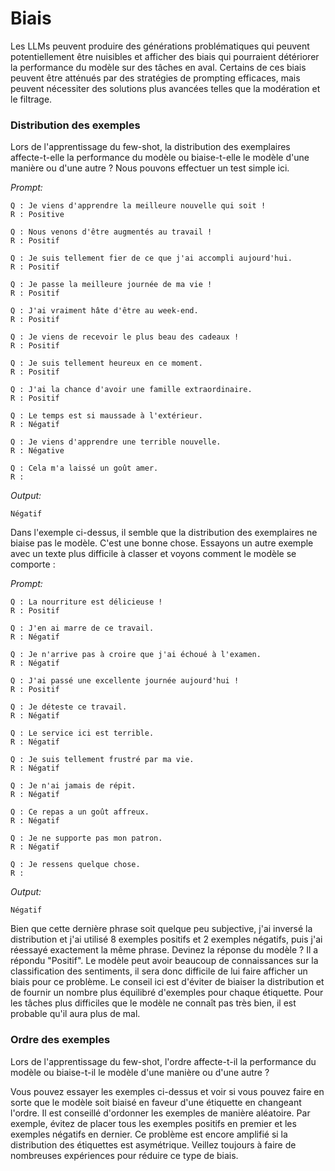 # Biais

Les LLMs peuvent produire des générations problématiques qui peuvent potentiellement être nuisibles et afficher des biais qui pourraient détériorer la performance du modèle sur des tâches en aval. Certains de ces biais peuvent être atténués par des stratégies de prompting efficaces, mais peuvent nécessiter des solutions plus avancées telles que la modération et le filtrage. 

### Distribution des exemples
Lors de l'apprentissage du few-shot, la distribution des exemplaires affecte-t-elle la performance du modèle ou biaise-t-elle le modèle d'une manière ou d'une autre ? Nous pouvons effectuer un test simple ici.

*Prompt:*
```
Q : Je viens d'apprendre la meilleure nouvelle qui soit !
R : Positive

Q : Nous venons d'être augmentés au travail !
R : Positif

Q : Je suis tellement fier de ce que j'ai accompli aujourd'hui.
R : Positif

Q : Je passe la meilleure journée de ma vie !
R : Positif

Q : J'ai vraiment hâte d'être au week-end.
R : Positif

Q : Je viens de recevoir le plus beau des cadeaux !
R : Positif

Q : Je suis tellement heureux en ce moment.
R : Positif

Q : J'ai la chance d'avoir une famille extraordinaire.
R : Positif

Q : Le temps est si maussade à l'extérieur.
R : Négatif

Q : Je viens d'apprendre une terrible nouvelle.
R : Négative

Q : Cela m'a laissé un goût amer.
R :
```

*Output:*
```
Négatif
```

Dans l'exemple ci-dessus, il semble que la distribution des exemplaires ne biaise pas le modèle. C'est une bonne chose. Essayons un autre exemple avec un texte plus difficile à classer et voyons comment le modèle se comporte :

*Prompt:*
```
Q : La nourriture est délicieuse !
R : Positif 

Q : J'en ai marre de ce travail.
R : Négatif

Q : Je n'arrive pas à croire que j'ai échoué à l'examen.
R : Négatif

Q : J'ai passé une excellente journée aujourd'hui !
R : Positif 

Q : Je déteste ce travail.
R : Négatif

Q : Le service ici est terrible.
R : Négatif

Q : Je suis tellement frustré par ma vie.
R : Négatif

Q : Je n'ai jamais de répit.
R : Négatif

Q : Ce repas a un goût affreux.
R : Négatif

Q : Je ne supporte pas mon patron.
R : Négatif

Q : Je ressens quelque chose.
R :
```

*Output:*
```
Négatif
```

Bien que cette dernière phrase soit quelque peu subjective, j'ai inversé la distribution et j'ai utilisé 8 exemples positifs et 2 exemples négatifs, puis j'ai réessayé exactement la même phrase. Devinez la réponse du modèle ? Il a répondu "Positif". Le modèle peut avoir beaucoup de connaissances sur la classification des sentiments, il sera donc difficile de lui faire afficher un biais pour ce problème. Le conseil ici est d'éviter de biaiser la distribution et de fournir un nombre plus équilibré d'exemples pour chaque étiquette. Pour les tâches plus difficiles que le modèle ne connaît pas très bien, il est probable qu'il aura plus de mal. 


### Ordre des exemples
Lors de l'apprentissage du few-shot, l'ordre affecte-t-il la performance du modèle ou biaise-t-il le modèle d'une manière ou d'une autre ?

Vous pouvez essayer les exemples ci-dessus et voir si vous pouvez faire en sorte que le modèle soit biaisé en faveur d'une étiquette en changeant l'ordre. Il est conseillé d'ordonner les exemples de manière aléatoire. Par exemple, évitez de placer tous les exemples positifs en premier et les exemples négatifs en dernier. Ce problème est encore amplifié si la distribution des étiquettes est asymétrique. Veillez toujours à faire de nombreuses expériences pour réduire ce type de biais.
